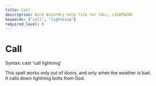 ```yaml
---
title: Call
description: Dark Wizardry help file for CALL, LIGHTNING
keywords: ["call", "lightning"]
required_level: 0
---
```


# Call

Syntax: cast 'call lightning'  

This spell works only out of doors, and only when the weather is bad.  
It calls down lightning bolts from God.
